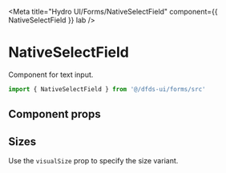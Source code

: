 
<Meta title="Hydro UI/Forms/NativeSelectField" component={{ NativeSelectField }} lab />

# NativeSelectField

Component for text input.

```jsx
import { NativeSelectField } from '@/dfds-ui/forms/src'
```

<Preview width="320px" gray>
  <Story name="Basic" story={BasicNativeSelectField} />
</Preview>

## Component props

<Props of={NativeSelectField} />

## Sizes

Use the `visualSize` prop to specify the size variant.

<Preview width="320px" gray>
  <Story name="Sizes" story={SizesNativeSelectField} />
</Preview>

